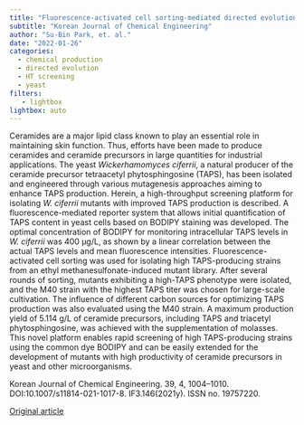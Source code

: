 ```yaml
---
title: "Fluorescence-activated cell sorting-mediated directed evolution of Wickerhamomyces ciferrii for enhanced production of tetraacetyl phytosphingosine"
subtitle: "Korean Journal of Chemical Engineering"
author: "Su-Bin Park, et. al."
date: "2022-01-26"
categories:
  - chemical production
  - directed evolution
  - HT screening
  - yeast  
filters:
   - lightbox
lightbox: auto
---
```


Ceramides are a major lipid class known to play an essential role in maintaining skin function. Thus, efforts have been made to produce ceramides and ceramide precursors in large quantities for industrial applications. The yeast *Wickerhamomyces ciferrii*, a natural producer of the ceramide precursor tetraacetyl phytosphingosine (TAPS), has been isolated and engineered through various mutagenesis approaches aiming to enhance TAPS production. Herein, a high-throughput screening platform for isolating *W. ciferrii* mutants with improved TAPS production is described. A fluorescence-mediated reporter system that allows initial quantification of TAPS content in yeast cells based on BODIPY staining was developed. The optimal concentration of BODIPY for monitoring intracellular TAPS levels in *W. ciferrii* was 400 µg/L, as shown by a linear correlation between the actual TAPS levels and mean fluorescence intensities. Fluorescence-activated cell sorting was used for isolating high TAPS-producing strains from an ethyl methanesulfonate-induced mutant library. After several rounds of sorting, mutants exhibiting a high-TAPS phenotype were isolated, and the M40 strain with the highest TAPS titer was chosen for large-scale cultivation. The influence of different carbon sources for optimizing TAPS production was also evaluated using the M40 strain. A maximum production yield of 5.114 g/L of ceramide precursors, including TAPS and triacetyl phytosphingosine, was achieved with the supplementation of molasses. This novel platform enables rapid screening of high TAPS-producing strains using the common dye BODIPY and can be easily extended for the development of mutants with high productivity of ceramide precursors in yeast and other microorganisms.

Korean Journal of Chemical Engineering. 39, 4, 1004--1010. DOI:10.1007/s11814-021-1017-8. IF3.146(2021y). ISSN no. 19757220.

[Original article](https://link.springer.com/article/10.1007/s11814-021-1017-8){.external target="_blank"}
